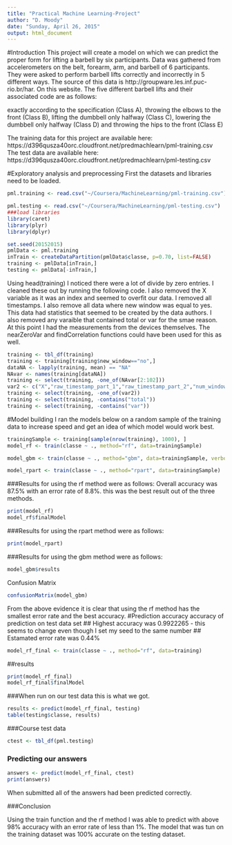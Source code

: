 ```yaml
---
title: "Practical Machine Learning-Project"
author: "D. Moody"
date: "Sunday, April 26, 2015"
output: html_document
---
```

#Introduction
This project will create a model on which we can predict the proper form for lifting a barbell by six participants. Data was gathered from accelerometers on the belt, forearm, arm, and barbell of 6 participants. They were asked to perform barbell lifts correctly and incorrectly in 5 different ways. The source of this data is http://groupware.les.inf.puc-rio.br/har. On this website. The five different barbell lifts and their associated code are as follows:

exactly according to the specification (Class A),
throwing the elbows to the front (Class B),
lifting the dumbbell only halfway (Class C),
lowering the dumbbell only halfway (Class D) and
throwing the hips to the front (Class E)

The training data for this project are available here: 
https://d396qusza40orc.cloudfront.net/predmachlearn/pml-training.csv
The test data are available here: 
https://d396qusza40orc.cloudfront.net/predmachlearn/pml-testing.csv


#Exploratory analysis and preprocessing
First the datasets and libraries need to be loaded.


```r
pml.training <- read.csv("~/Coursera/MachineLearning/pml-training.csv")

pml.testing <- read.csv("~/Coursera/MachineLearning/pml-testing.csv")
###load libraries
library(caret)
library(plyr)
library(dplyr)

set.seed(20152015)
pmlData <- pml.training
inTrain <- createDataPartition(pmlData$classe, p=0.70, list=FALSE)
training <- pmlData[inTrain,]
testing <- pmlData[-inTrain,]
```


Using head(training) I noticed there were a lot of divide by zero entries. I cleaned these out by running the following code. I also removed the X variable as it was an index and seemed to overfit our data. I removed all timestamps. I also remove all data where new window was equal to yes. This data had statistics that seemed to be created by the data authors. I also removed any varaible that contained total or var for the smae reason. At this point I had the measurements from the devices themselves. The nearZeroVar and findCorrelation functions could have been used for this as well.
```r
training <- tbl_df(training)
training <- training[training$new_window=="no",]
dataNA <- lapply(training, mean) == "NA"
NAvar <- names(training[dataNA])
training <- select(training, -one_of(NAvar[2:102]))
var2 <- c("X","raw_timestamp_part_1","raw_timestamp_part_2","num_window" )
training <- select(training, -one_of(var2))
training <- select(training, -contains("total"))
training <- select(training, -contains("var"))
```

#Model building
I ran the models below on a random sample of the training data to increase speed and get an idea of which model would work best.
```r
trainingSample <- training[sample(nrow(training), 1000), ]
model_rf <- train(classe ~ ., method="rf", data=trainingSample)

model_gbm <- train(classe ~ ., method="gbm", data=trainingSample, verbose=FALSE)

model_rpart <- train(classe ~ ., method="rpart", data=trainingSample)
```
###Results for using the rf method were as follows:
Overall accuracy was 87.5% with an error rate of 8.8%. this was the best result out of the three methods.
```r
print(model_rf)
model_rf$finalModel
```

 
###Results for using the rpart method were as follows:
```r
print(model_rpart)
```
 
###Results for using the gbm method were as follows:
```r
model_gbm$results
```
Confusion Matrix

```r
confusionMatrix(model_gbm)
```


From the above evidence it is clear that using the rf method has the smallest error rate and the best accuracy.
#Prediction accuracy
accuracy of prediction on test data set
## Highest accuracy was 0.9922265 - this seems to change even though I set my seed to the same number
## Estamated error rate was 0.44%
```r
model_rf_final <- train(classe ~ ., method="rf", data=training)
```
##results
```r
print(model_rf_final)
model_rf_final$finalModel
```




###When run on our test data this is what we got.
```r
results <- predict(model_rf_final, testing)
table(testing$classe, results)
```
###Course test data
```r
ctest <- tbl_df(pml.testing)
```
### Predicting our answers
```r
answers <- predict(model_rf_final, ctest)
print(answers) 
```
When submitted all of the answers had been predicted correctly.

###Conclusion

Using the train function and the rf method I was able to predict with above 98% accuracy with an error rate of less than 1%.
The model that was tun on the training dataset was 100% accurate on the testing dataset.

